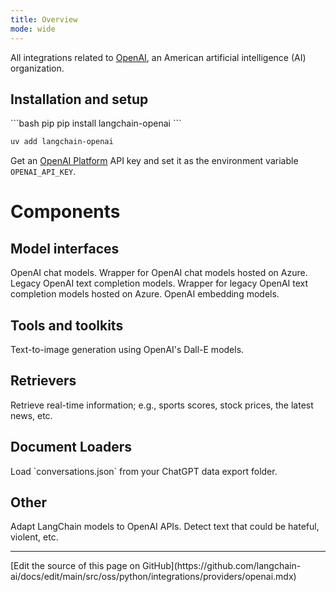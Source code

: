 ```yaml
---
title: Overview
mode: wide
---
```


All integrations related to [OpenAI](https://en.wikipedia.org/wiki/OpenAI), an American artificial intelligence (AI) organization.

## Installation and setup

<CodeGroup>
```bash pip
pip install langchain-openai
```

```bash uv
uv add langchain-openai
```
</CodeGroup>

Get an [OpenAI Platform](https://platform.openai.com/docs/overview) API key and set it as the environment variable `OPENAI_API_KEY`.

# Components

## Model interfaces

<Columns cols={2}>
    <Card title="ChatOpenAI" href="/oss/python/integrations/chat/openai" cta="Guide" icon="message" arrow>
        OpenAI chat models.
    </Card>
    <Card title="AzureChatOpenAI" href="/oss/python/integrations/chat/azure_chat_openai" cta="Guide" icon="microsoft" arrow>
        Wrapper for OpenAI chat models hosted on Azure.
    </Card>
    <Card title="OpenAI" href="/oss/python/integrations/llms/openai" cta="Guide" icon="i-cursor" arrow>
        Legacy OpenAI text completion models.
    </Card>
    <Card title="AzureOpenAI" href="/oss/python/integrations/llms/azure_openai" cta="Guide" icon="microsoft" arrow>
        Wrapper for legacy OpenAI text completion models hosted on Azure.
    </Card>
    <Card title="OpenAIEmbeddings" href="/oss/python/integrations/text_embedding/openai" cta="Guide" icon="layer-group" arrow>
        OpenAI embedding models.
    </Card>
</Columns>

## Tools and toolkits
<Columns cols={2}>
    <Card title="Dall-E Image Generator" href="/oss/python/integrations/tools/dalle_image_generator" cta="Guide" icon="image" arrow>
        Text-to-image generation using OpenAI's Dall-E models.
    </Card>
</Columns>

## Retrievers

<Columns cols={2}>
    <Card title="ChatGPTPluginRetriever" href="/oss/python/integrations/retrievers/chatgpt-plugin" cta="Guide" icon="download" arrow>
        Retrieve real-time information; e.g., sports scores, stock prices, the latest news, etc.
    </Card>
</Columns>

## Document Loaders

<Columns cols={2}>
    <Card title="ChatGPTLoader" href="/oss/python/integrations/document_loaders/chatgpt_loader" cta="Guide" icon="file" arrow>
        Load `conversations.json` from your ChatGPT data export folder.
    </Card>
</Columns>

## Other

<Columns cols={2}>
    <Card title="Adapter" href="/oss/python/integrations/adapters/openai" cta="Guide" icon="arrows-left-right" arrow>
        Adapt LangChain models to OpenAI APIs.
    </Card>
    <Card title="OpenAIModerationChain" href="https://python.langchain.com/v0.1/docs/guides/productionization/safety/moderation" cta="Guide" icon="link" arrow>
        Detect text that could be hateful, violent, etc.
    </Card>
</Columns>

---

<Callout icon="pen-to-square" iconType="regular">
  [Edit the source of this page on GitHub](https://github.com/langchain-ai/docs/edit/main/src/oss/python/integrations/providers/openai.mdx)
</Callout>
